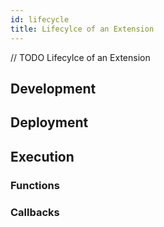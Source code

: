 ```yaml
---
id: lifecycle
title: Lifecylce of an Extension
---
```



// TODO Lifecylce of an Extension

## Development

## Deployment

## Execution

### Functions

### Callbacks
